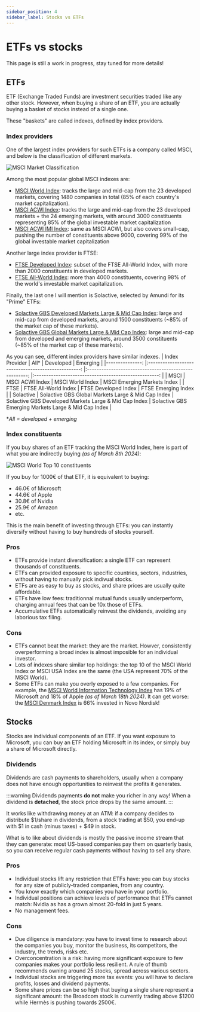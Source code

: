 ```yaml
---
sidebar_position: 4
sidebar_label: Stocks vs ETFs
---
```



# ETFs vs stocks

This page is still a work in progress, stay tuned for more details!

## ETFs

ETF (Exchange Traded Funds) are investment securities traded like any other stock.
However, when buying a share of an ETF, you are actually buying a basket of stocks instead of a single one.

These "baskets" are called indexes, defined by index providers.


### Index providers

One of the largest index providers for such ETFs is a company called MSCI, and below is the classification of different markets. 

![MSCI Market Classification](./img/msci-market-classification.svg)

Among the most popular global MSCI indexes are:
- [MSCI World Index](https://www.msci.com/documents/10199/178e6643-6ae6-47b9-82be-e1fc565ededb): tracks the large and mid-cap from the 23 developed markets, covering 1480 companies in total (85% of each country's market capitalization).
- [MSCI ACWI Index](https://www.msci.com/documents/10199/8d97d244-4685-4200-a24c-3e2942e3adeb): tracks the large and mid-cap from the 23 developed markets + the 24 emerging markets, with around 3000 constituents representing 85% of the global investable market capitalization
- [MSCI ACWI IMI Index](https://www.msci.com/documents/10199/8d97d244-4685-4200-a24c-3e2942e3adeb): same as MSCI ACWI, but also covers small-cap, pushing the number of constituents above 9000, covering 99% of the global investable market capitalization

Another large index provider is FTSE:
- [FTSE Developed Index](https://research.ftserussell.com/Analytics/Factsheets/Home/DownloadSingleIssue?issueName=AWD&IsManual=false): subset of the FTSE All-World Index, with more than 2000 constituents in developed markets.
- [FTSE All-World Index](https://research.ftserussell.com/Analytics/Factsheets/Home/DownloadSingleIssue?issueName=AWORLDS&IsManual=false): more than 4000 constituents, covering 98% of the world's investable market capitalization.

Finally, the last one I will mention is Solactive, selected by Amundi for its "Prime" ETFs:
- [Solactive GBS Developed Markets Large & Mid Cap Index](https://www.solactive.com/Indices/?index=DE000SLA41D2): large and mid-cap from developed markets, around 1500 constituents (~85% of the market cap of these markets).
- [Solactive GBS Global Markets Large & Mid Cap Index](https://www.solactive.com/Indices/?index=DE000SLA7745): large and mid-cap from developed and emerging markets, around 3500 constituents (~85% of the market cap of these markets).

As you can see, different index providers have similar indexes.
| Index Provider 	|                        All*                        	|                       Developed                      	|                       Emerging                       	|
|---------------:	|:--------------------------------------------------:	|:-----------------------------------------------------:	|:----------------------------------------------------:	|
|           MSCI 	|                   MSCI ACWI Index                  	|                    MSCI World Index                   	|              MSCI Emerging Markets Index             	|
|           FTSE 	|                FTSE All-World Index                	|                  FTSE Developed Index                 	|                  FTSE Emerging Index                 	|
|      Solactive 	| Solactive GBS Global Markets Large & Mid Cap Index 	| Solactive GBS Developed Markets Large & Mid Cap Index 	| Solactive GBS Emerging Markets Large & Mid Cap Index 	|

**All = developed + emerging*

### Index constituents

If you buy shares of an ETF tracking the MSCI World Index, here is part of what you are indirectly buying *(as of March 8th 2024)*:

![MSCI World Top 10 constituents](./img/msci-world-top-10.png)

If you buy for 1000€ of that ETF, it is equivalent to buying:
- 46.0€ of Microsoft
- 44.6€ of Apple
- 30.8€ of Nvidia
- 25.9€ of Amazon
- etc.

This is the main benefit of investing through ETFs: you can instantly diversify without having to buy hundreds of stocks yourself.

### Pros
- ETFs provide instant diversification: a single ETF can represent thousands of constituents.
- ETFs can provided exposure to specific countries, sectors, industries, without having to manually pick indivual stocks.
- ETFs are as easy to buy as stocks, and share prices are usually quite affordable.
- ETFs have low fees: traditionnal mutual funds usually underperform, charging annual fees that can be 10x those of ETFs.
- Accumulative ETFs automatically reinvest the dividends, avoiding any laborious tax filing.

### Cons
- ETFs cannot beat the market: they are the market. Howver, consistently overperforming a broad index is almost imposible for an individual investor.
- Lots of indexes share similar top holdings: the top 10 of the MSCI World Index or MSCI USA Index are the same (the USA represent 70% of the MSCI World).
- Some ETFs can make you overly exposed to a few companies. For example, the [MSCI World Information Technology Index](https://www.msci.com/documents/10199/69aaf9fd-d91d-4505-a877-4b1ad70ee855) has 19% of Microsoft and 18% of Apple *(as of March 18th 2024)*. It can get worse: the [MSCI Denmark Index](https://www.msci.com/documents/10199/5db4fa3f-1775-4d39-8838-e260a97d2b94) is 66% invested in Novo Nordisk!

## Stocks

Stocks are individual components of an ETF. If you want exposure to Microsoft, you can buy an ETF holding Microsoft in its index, or simply buy a share of Microsoft directly.

### Dividends
Dividends are cash payments to shareholders, usually when a company does not have enough opportunities to reinvest the profits it generates. 

:::warning
Dividends payments **do not** make you richer in any way!
When a dividend is **detached**, the stock price drops by the same amount.
:::

It works like withdrawing money at an ATM: if a company decides to distribute $1/share in dividends, from a stock trading at $50, you end-up with $1 in cash (minus taxes) + $49 in stock.

What is to like about dividends is mostly the passive income stream that they can generate: most US-based companies pay them on quarterly basis, so you can receive regular cash payments without having to sell any share.

### Pros
- Individual stocks lift any restriction that ETFs have: you can buy stocks for any size of publicly-traded companies, from any country.
- You know exactly which companies you have in your portfolio.
- Individual positions can achieve levels of performance that ETFs cannot match: Nvidia as has a grown almost 20-fold in just 5 years.
- No management fees.

### Cons
- Due diligence is mandatory: you have to invest time to research about the companies you buy, monitor the business, its competitors, the industry, the trends, risks etc.
- Overconcentration is a risk: having more significant exposure to few companies makes your portfolio less resilient. A rule of thumb recommends owning around 25 stocks, spread across various sectors.
- Individual stocks are triggering more tax events: you will have to declare profits, losses and dividend payments.
- Some share prices can be so high that buying a single share represent a significant amount: the Broadcom stock is currently trading above $1200 while Hermès is pushing towards 2500€.

<BuyMeACoffee />

